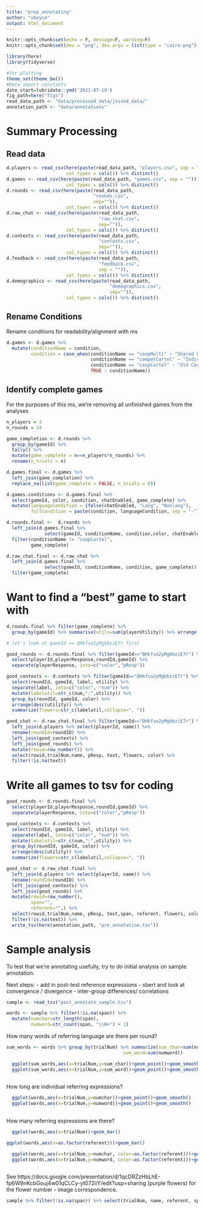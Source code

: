 ```yaml
---
title: "prep_annotating"
author: "vboyce"
output: html_document
---
```


```r
knitr::opts_chunk$set(echo = F, message=F, warning=F)
knitr::opts_chunk$set(dev = "png", dev.args = list(type = "cairo-png"))

library(here)
library(tidyverse)

#for plotting
theme_set(theme_bw())
#Data import constants
date_start=lubridate::ymd('2021-07-19')
fig_path=here("figs")
read_data_path <- "data/processed_data/joined_data/"
annotation_path <- "data/annotations"
```
# Summary Processing
## Read data

```r
d.players <- read_csv(here(paste(read_data_path, "players.csv", sep = "")),
                      col_types = cols()) %>% distinct()
d.games <- read_csv(here(paste(read_data_path, "games.csv", sep = "")),
                      col_types = cols()) %>% distinct()
d.rounds <- read_csv(here(paste(read_data_path, 
                                "rounds.csv", 
                                sep="")),
                      col_types = cols()) %>% distinct() 
d.raw_chat <- read_csv(here(paste(read_data_path, 
                                  "raw_chat.csv", 
                                  sep="")),
                      col_types = cols()) %>% distinct()
d.contexts <- read_csv(here(paste(read_data_path, 
                                  "contexts.csv", 
                                  sep="")),
                      col_types = cols()) %>% distinct()
d.feedback <- read_csv(here(paste(read_data_path, 
                                  "feedback.csv", 
                                  sep = "")),
                      col_types = cols()) %>% distinct()
d.demographics <- read_csv(here(paste(read_data_path,
                                      "demographics.csv", 
                                      sep="")),
                      col_types = cols()) %>% distinct()
```

## Rename Conditions
Rename conditions for readability/alignment with ms
```r
d.games <- d.games %>% 
  mutate(conditionName = condition, 
         condition = case_when(conditionName == "coopMulti" ~ "Shared Utilities",
                               conditionName == "competCartel" ~ "Individual Utilities",
                               conditionName == "coopCartel" ~ "Old Cooperative",
                               TRUE ~ conditionName))
```

## Identify complete games

For the purposes of this ms, we're removing all unfinished games from the analyses 
```r
n_players = 3
n_rounds = 24

game_completion <- d.rounds %>% 
  group_by(gameId) %>% 
  tally() %>% 
  mutate(game_complete = n==n_players*n_rounds) %>%
  rename(n_trials = n)

d.games.final <- d.games %>% 
  left_join(game_completion) %>% 
  replace_na(list(game_complete = FALSE, n_trials = 0))

d.games.conditions <- d.games.final %>% 
  select(gameId, color, condition, chatEnabled, game_complete) %>% 
  mutate(languageCondition = ifelse(chatEnabled, "Lang", "Nonlang"),
         fullCondition = paste(condition, languageCondition, sep = "-"))

d.rounds.final <-  d.rounds %>% 
  left_join(d.games.final %>% 
              select(gameId, conditionName, condition,color, chatEnabled, game_complete)) %>% 
  filter(conditionName != "coopCartel",
         game_complete)

d.raw_chat.final <- d.raw_chat %>% 
  left_join(d.games.final %>% 
              select(gameId, conditionName, condition, game_complete)) %>%
  filter(game_complete)

```

# Want to find a "best" game to start with

```r
d.rounds.final %>% filter(game_complete) %>% 
  group_by(gameId) %>% summarise(utils=sum(playerUtility)) %>% arrange(desc(utils))

# let's look at gameId == QHkfso2yMgbbziE7r first
```

```r


good_rounds <- d.rounds.final %>% filter(gameId=="QHkfso2yMgbbziE7r") %>% 
  select(playerId,playerResponse,roundId,gameId) %>% 
  separate(playerResponse, into=c("color","pResp"))

good_contexts <- d.contexts %>% filter(gameId=="QHkfso2yMgbbziE7r") %>% 
  select(roundId, gameId, label, utility) %>% 
  separate(label, into=c("color", "num")) %>% 
  mutate(labelutil=str_c(num,":",utility)) %>% 
  group_by(roundId, gameId, color) %>% 
  arrange(desc(utility)) %>% 
  summarize(flowers=str_c(labelutil,collapse=", "))

good_chat <- d.raw_chat.final %>% filter(gameId=="QHkfso2yMgbbziE7r") %>% 
  left_join(d.players %>% select(playerId, name)) %>% 
  rename(roundId=roundID) %>% 
  left_join(good_contexts) %>% 
  left_join(good_rounds) %>% 
  mutate(rowid=row_number()) %>% 
  select(rowid,trialNum,name, pResp, text, flowers, color) %>% 
  filter(!is.na(text)) 

```
# Write all games to tsv for coding
```r


good_rounds <- d.rounds.final %>% 
  select(playerId,playerResponse,roundId,gameId) %>% 
  separate(playerResponse, into=c("color","pResp"))

good_contexts <- d.contexts %>% 
  select(roundId, gameId, label, utility) %>% 
  separate(label, into=c("color", "num")) %>% 
  mutate(labelutil=str_c(num,":",utility)) %>% 
  group_by(roundId, gameId, color) %>% 
  arrange(desc(utility)) %>% 
  summarize(flowers=str_c(labelutil,collapse=", "))

good_chat <- d.raw_chat.final %>% 
  left_join(d.players %>% select(playerId, name)) %>% 
  rename(roundId=roundID) %>% 
  left_join(good_contexts) %>% 
  left_join(good_rounds) %>% 
  mutate(rowid=row_number(),
         span="",
         referent="",) %>% 
  select(rowid,trialNum,name, pResp, text,span, referent, flowers, color) %>% 
  filter(!is.na(text)) %>% 
  write_tsv(here(annotation_path, "pre_annotation.tsv"))

```

# Sample analysis

To test that we're annotating usefully, try to do initial analysis on sample annotation.

Next steps:
- add in post-test reference expressions
- sbert and look at convergence / divergence
- inter-group differences/ correlations

```r
sample <- read_tsv("post_annotate_sample.tsv")

words <- sample %>% filter(!is.na(span)) %>% 
  mutate(numchar=str_length(span),
         numword=str_count(span, "\\W+") + 1)
```

How many words of referring language are there per round?

```r

sum_words <- words %>% group_by(trialNum) %>% summarize(sum_char=sum(numchar),
                                           sum_word=sum(numword)) 

  ggplot(sum_words,aes(x=trialNum,y=sum_char))+geom_point()+geom_smooth()
  ggplot(sum_words,aes(x=trialNum,y=sum_word))+geom_point()+geom_smooth()
  
```

How long are individual referring expressions?

```r


  ggplot(words,aes(x=trialNum,y=numchar))+geom_point()+geom_smooth()
  ggplot(words,aes(x=trialNum,y=numword))+geom_point()+geom_smooth()
  
```

How many referring expressions are there?
```r
  ggplot(words,aes(x=trialNum))+geom_bar()

ggplot(words,aes(x=as.factor(referent)))+geom_bar()
```

```r


  ggplot(words,aes(x=trialNum,y=numchar, color=as.factor(referent)))+geom_point()+geom_smooth(method="lm",se=F)
  ggplot(words,aes(x=trialNum,y=numword, color=as.factor(referent)))+geom_point()+geom_smooth(method="lm", se=F)
  
```
See https://docs.google.com/presentation/d/1qcDRZzHbLhE-fp6W9nKcbGouj4w01qCLCy-yt072iiY/edit?usp=sharing (purple flowers) for the flower number - image correspondence. 

```r

sample %>% filter(!is.na(span)) %>% select(trialNum, name, referent, span) %>% arrange(referent) %>% knitr::kable(align="l")
```
